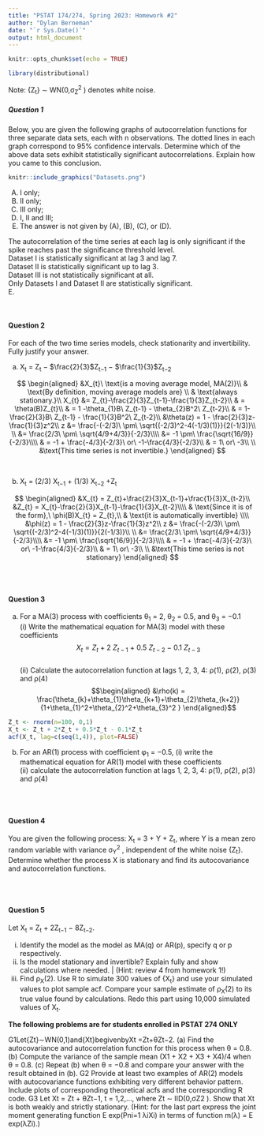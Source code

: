 ```yaml
---
title: "PSTAT 174/274, Spring 2023: Homework #2"
author: "Dylan Berneman"
date: "`r Sys.Date()`"
output: html_document
---
```


```r
knitr::opts_chunk$set(echo = TRUE)

library(distributional)
```


Note: {Z~t~} ∼ WN(0,σ~Z~^2^ ) denotes white noise.\

##### Question 1 
Below, you are given the following graphs of autocorrelation functions for three separate data sets, each with n observations. The dotted lines in each graph correspond to 95% confidence intervals. Determine which of the above data sets exhibit statistically significant autocorrelations. Explain how you came to this conclusion.\

```r
knitr::include_graphics("Datasets.png")
```

\setlength{\leftskip}{2cm}

  (A) I only;  
  (B) II only;  
  (C) III only;  
  (D) I, II and III;  
  (E) The answer is not given by (A), (B), (C), or (D).\

  The autocorrelation of the time series at each lag is only significant if the spike reaches past     the significance threshold level.  
  Dataset I is statistically significant at lag 3 and lag 7.  
  Dataset II is statistically significant up to lag 3.  
  Dataset III is not statistically significant at all.  
  Only Datasets I and Dataset II are statistically significant.  
  E.

\setlength{\leftskip}{0cm}
\

#### Question 2

For each of the two time series models, check stationarity and invertibility. Fully justify your answer.\

\setlength{\leftskip}{2cm}

  (a) X~t~ = Z~t~ − $\frac{2}{3}$Z~t−1~ − $\frac{1}{3}$Z~t−2~  

$$
\begin{aligned}
&X_{t}\ \text{is a moving average model, MA(2)}\\
& \text{By definition, moving average models are} \\
& \text{always stationary.}\\
X_{t} &= Z_{t}-\frac{2}{3}Z_{t-1}-\frac{1}{3}Z_{t-2}\\
& = \theta(B)Z_{t}\\
& = 1 -\theta_{1}B\ Z_{t-1} - \theta_{2}B^2\ Z_{t-2}\\
& = 1- \frac{2}{3}B\ Z_{t-1} - \frac{1}{3}B^2\ Z_{t-2}\\
&\theta(z) = 1 - \frac{2}{3}z-\frac{1}{3}z^2\\
z &= \frac{-(-2/3)\ \pm\ \sqrt{(-2/3)^2-4(-1/3)(1)}}{2(-1/3)}\\ \\
&= \frac{2/3\ \pm\ \sqrt{4/9+4/3}}{-2/3}\\\\
&= -1 \pm\ \frac{\sqrt{16/9}}{-2/3}\\\\
& = -1 + \frac{-4/3}{-2/3}\ or\ -1-\frac{4/3}{-2/3}\\
& = 1\ or\ -3\\ \\
&\text{This time series is not invertible.}
\end{aligned}
$$  

\setlength{\leftskip}{0cm}\

\setlength{\leftskip}{2cm}
  (b) X~t~ = (2/3) X~t−1~ + (1/3) X~t−2~ +Z~t~  
  
\setlength{\leftskip}{0cm}
  
  $$
  \begin{aligned}
  &X_{t} = Z_{t}+\frac{2}{3}X_{t-1}+\frac{1}{3}X_{t-2}\\
  &Z_{t} = X_{t}-\frac{2}{3}X_{t-1}-\frac{1}{3}X_{t-2}\\\\
  & \text{Since it is of the form},\ \phi(B)X_{t} = Z_{t},\\
  & \text{it is automatically invertible} \\\\
  &\phi(z) = 1 - \frac{2}{3}z-\frac{1}{3}z^2\\
  z &= \frac{-(-2/3)\ \pm\ \sqrt{(-2/3)^2-4(-1/3)(1)}}{2(-1/3)}\\ \\
  &= \frac{2/3\ \pm\ \sqrt{4/9+4/3}}{-2/3}\\\\
  &= -1 \pm\ \frac{\sqrt{16/9}}{-2/3}\\\\
  & = -1 + \frac{-4/3}{-2/3}\ or\ -1-\frac{4/3}{-2/3}\\
  & = 1\ or\ -3\\ \\
  &\text{This time series is not stationary}
  \end{aligned}
  $$

\setlength{\leftskip}{0cm}
\
\
  
#### Question 3 

\setlength{\leftskip}{2cm}

  (a) For a MA(3) process with coefficients θ~1~ = 2, θ~2~ = 0.5, and θ~3~ = −0.1\
    (i) Write the mathematical equation for MA(3) model with these coefficients\
      $$X_{t} = Z_{t}\ +\ 2\ Z_{t-1}\ +\ 0.5\ Z_{t-2}\ -\ 0.1\ Z_{t-3}$$  
    (ii) Calculate the autocorrelation function at lags 1, 2, 3, 4: ρ(1), ρ(2), ρ(3) and ρ(4)\
    $$\begin{aligned}
    &\rho(k) = \frac{\theta_{k}+\theta_{1}\theta_{k+1}+\theta_{2}\theta_{k+2}}{1+\theta_{1}^2+\theta_{2}^2+\theta_{3}^2 }
    \end{aligned}$$
```r


Z_t <- rnorm(n=100, 0,1)
X_t <- Z_t + 2*Z_t + 0.5*Z_t - 0.1*Z_t
acf(X_t, lag=c(seq(1,4)), plot=FALSE)


```
  
  
    
  (b) For an AR(1) process with coefficient φ~1~ = −0.5, 
    (i) write the mathematical equation for AR(1) model with these coefficients\
    (ii) calculate the autocorrelation function at lags 1, 2, 3, 4: ρ(1), ρ(2), ρ(3) and ρ(4)\
    
\setlength{\leftskip}{0cm}
\
\

#### Question 4

You are given the following process: X~t~ = 3 + Y + Z~t~, where Y is a mean zero random variable with variance σ~Y~^2^ , independent of the white noise {Z~t~}. Determine whether the process X is stationary and find its autocovariance and autocorrelation functions.

\setlength{\leftskip}{2cm}



\setlength{\leftskip}{0cm}
\
\

#### Question 5

Let X~t~ = Z~t~ + 2Z~t−1~ − 8Z~t−2~.

\setlength{\leftskip}{2cm}

  (i) Identify the model as the model as MA(q) or AR(p), specify q or p respectively.
  (ii) Is the model stationary and invertible? Explain fully and show calculations where needed.
|    (Hint: review 4 from homework 1!)
  (iii) Find ρ~X~(2). Use R to simulate 300 values of {X~t~} and use your simulated values to plot sample acf. Compare your sample estimate of ρ~X~(2) to its true value found by calculations. Redo this part using 10,000 simulated values of X~t~.

\setlength{\leftskip}{2cm}




**The following problems are for students enrolled in PSTAT 274 ONLY**


G1Let{Zt}∼WN(0,1)and{Xt}begivenbyXt =Zt+θZt−2.
(a) Find the autocovariance and autocorrelation function for this process when θ = 0.8. (b) Compute the variance of the sample mean (X1 + X2 + X3 + X4)/4 when θ = 0.8. (c) Repeat (b) when θ = −0.8 and compare your answer with the result obtained in (b).
G2 Provide at least two examples of AR(2) models with autocovariance functions exhibiting very different behavior pattern. Include plots of corresponding theoretical acfs and the corresponding R code.
G3 Let Xt = Zt + θZt−1, t = 1,2,..., where Zt ∼ IID(0,σZ2 ). Show that Xt is both weakly and strictly stationary.
(Hint: for the last part express the joint moment generating function E exp(Pni=1 λiXi) in terms of function m(λ) = E exp(λZi).)
